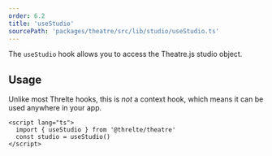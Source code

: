 ```yaml
---
order: 6.2
title: 'useStudio'
sourcePath: 'packages/theatre/src/lib/studio/useStudio.ts'
---
```


The `useStudio` hook allows you to access the Theatre.js studio object.

## Usage

Unlike most Threlte hooks, this is _not_ a context hook, which means it can be used anywhere in your app.

```svelte
<script lang="ts">
  import { useStudio } from '@threlte/theatre'
  const studio = useStudio()
</script>
```
